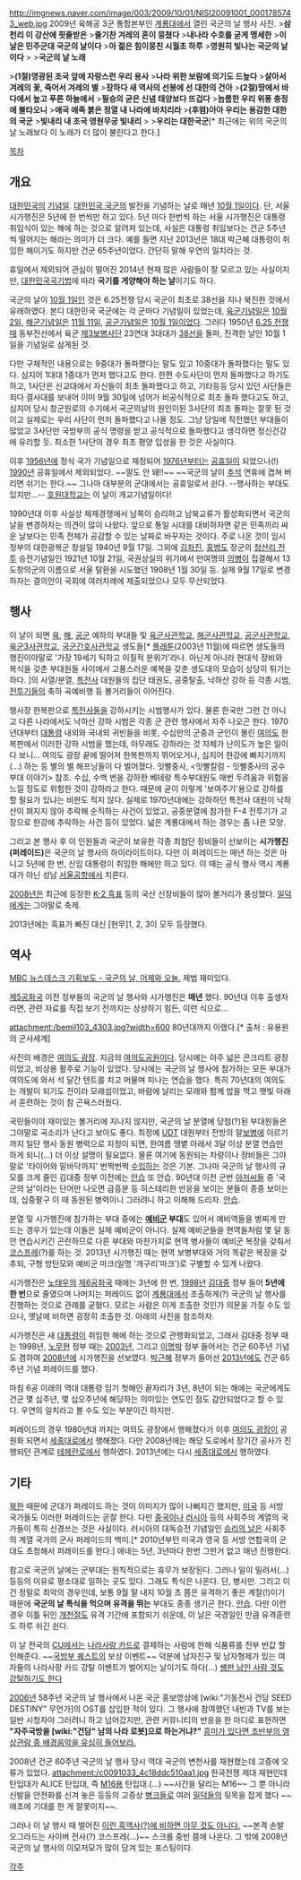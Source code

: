 http://imgnews.naver.com/image/003/2009/10/01/NISI20091001_0001785743_web.jpg 
2009년 육해공 3군 통합본부인 [[계룡대]]에서 열린 국군의 날 행사 사진.
>'''삼천리 이 강산에 핏줄받은'''
>'''줄기찬 겨레의 혼이 뭉쳤다'''
>'''내나라 수호를 굳게 맹세한'''
>'''이 날은 민주군대 국군의 날이다'''
>'''아 젊은 힘이뭉친 시월초 하루'''
>'''영원히 빛나는 국군의 날이다'''
>  
>'''국군의 날 노래'''

>'''(1절)영광된 조국 앞에 자랑스런 우리 용사'''
>'''나라 위한 보람에 의기도 드높다'''
>'''살아서 겨레의 꽃, 죽어서 겨레의 별'''
>'''장하다 새 역사의 선봉에 선 대한의 건아'''
>'''(2절)땅에서 바다에서 높고 푸른 하늘에서'''
>'''필승의 굳은 신념 태양보다 뜨겁다'''
>'''늠름한 우리 위풍 충정에 불타오니'''
>'''애국 애족 붉은 정열 내 나라에 바치리라'''
>'''(후렴)아아 우리는 용감한 대한의 국군'''
>'''빛내리 내 조국 영원무궁 빛내리'''
>  
>'''우리는 대한국군'''[* 최근에는 위의 국군의 날 노래보다 이 노래가 더 많이 불린다고 한다.]


[[목차]]

== 개요 ==

[[대한민국]]의 [[기념일]]. [[대한민국 국군]]의 발전을 기념하는 날로 매년 [[10월 1일]]이다. 단, 서울 시가행진은 5년에 한 번씩만 하고 있다. 5년 마다 한번씩 하는 서울 시가행진은 대통령 취임식이 있는 해에 하는 것으로 알려져 있는데, 사실은 대통령 취임보다는 건군 5주년씩 떨어지는 해라는 의미가 더 크다. 예를 들면 지난 2013년은 18대 박근혜 대통령이 취임한 해이기도 하지만 건군 65주년이었다. 간단히 말해 우연의 일치라는 것.

휴일에서 제외되어 관심이 떨어진 2014년 현재 많은 사람들이 잘 모르고 있는 사실이지만, [http://www.law.go.kr/lsSc.do?menuId=0&p1=&subMenu=1&nwYn=1&query=%EB%8C%80%ED%95%9C%EB%AF%BC%EA%B5%AD%EA%B5%AD%EA%B8%B0%EB%B2%95&x=0&y=0#liBgcolor0 대한민국국기법]에 따라 '''국기를 게양해야 하는 날'''이기도 하다.

국군의 날이 [[10월 1일]]인 것은 6.25전쟁 당시 국군이 최초로 38선을 지나 북진한 것에서 유래하였다. 본디 대한민국 국군에는 각 군마다 기념일이 있었는데, [[육군]]기념일은 [[10월 2일]], [[해군]]기념일은 [[11월 11일]], [[공군]]기념일은 [[10월 1일]]이었다. 그러다 1950년 [[6.25 전쟁]]때 동부전선에서 육군 [[제3보병사단]] 23연대 3대대가  [[38선]]을 돌파, 진격한 날인 10월 1일을 기념일로 삼게된 것.

다만 구체적인 내용으로는 9중대가 돌파했다는 말도 있고 10중대가 돌파했다는 말도 있다. 심지어 1대대 1중대가 먼저 했다고도 한다. 한편 수도사단이 먼저 돌파했다고 하기도 하고, 1사단은 신교대에서 자신들이 최초 돌파했다고 하고, 기타등등 당시 있던 사단들은 죄다 결사대를 보내어 이미 9월 30일에 넘어가 비공식적으로 최초 돌파 했다고도 하고, 심지어 당시 창군원로의 수기에서 국군의날의 원인이된 3사단의 최초 돌파는 잘못 된 것이고 실제로는 우리 사단이 먼저 돌파했다고 나올 정도. 그냥 당일에 작전했던 부대들이 많았고 3사단만 국방부의 공식 명령을 받고 공식적으로 돌파했다고 생각하면 정신건강에 유리할 듯. 최소한 1사단의 경우 최초 평양 입성을 한 것은 사실이다.

이후 [[1956년]]에 정식 국가 기념일으로 제정되어 [[1976년]]부터는 [[공휴일]]이 되었으나(!) [[1990년]] 공휴일에서 제외되었다. ~~말도 안 돼!!~~ ~~국군의 날이 [[추석]] 연휴에 겹쳐 버리면 쉬기는 한다.~~ 그나마 대부분의 군대에서는 공휴일로서 쉰다. --행사하는 부대도 있지만...-- [[호원대학교]]는 이 날이 개교기념일이다!

1990년대 이후 사실상 체제경쟁에서 남쪽이 승리하고 남북교류가 활성화되면서 국군의 날을 변경하자는 의견이 많이 나왔다. 앞으로 통일 시대를 대비하자면 같은 민족끼리 싸운 날보다는 민족 전체가 공감할 수 있는 날짜로 바꾸자는 것이다. 주로 나온 것이 임시정부의 대한광복군 창설일 1940년 9월 17일. 그외에 [[김좌진]], [[홍범도]] 장군의 [[청산리 전투]] 승전기념일인 1921년 10월 21일, 국권상실의 위기에서 만여명의 [[의병]]이 집결해서 13도창의군의 이름으로 서울 탈환을 시도했던 1908년 1월 30일 등. 실제 9월 17일로 변경하자는 결의안이 국회에 여러차례에 제출되었으나 모두 무산되었다.

== 행사 ==

이 날이 되면 [[대한민국 육군|육]], [[대한민국 해군|해]], [[대한민국 공군|공군]] 예하의 부대들 및 [[육군사관학교]], [[해군사관학교]], [[공군사관학교]], [[육군3사관학교]], [[국군간호사관학교]] 생도들[* [[플래툰]](2003년 11월)에 따르면 생도들의 행진이야말로 '가장 19세기 틱하고 이질적 분위기'라나. 아닌게 아니라 현대식 장비와 복식을 갖춘 부대원들 사이에서 고풍스러운 예복을 갖춘 생도대의 모습이 상당히 튀기는 하다. ]의 사열/분열, [[육군 특수전사령부|특전사]] 대원들의 집단 태권도, 공중탈출, 낙하산 강하 등 각종 시범, [[전투기]]들의 축하 곡예비행 등 볼거리들이 이어진다.

행사장 한복판으로 [[육군 특수전사령부|특전사]]들을 강하시키는 시범행사가 있다. 물론 한국만 그런 건 아니고 다른 나라에서도 낙하산 강하 시범은 각종 군 관련 행사에서 자주 나오곤 한다. 1970년대부터 [[대통령]] 내외와 국내외 귀빈들을 비롯, 수십만의 군중과 군인이 몰린 [[여의도]] 한복판에서 이러한 강하 시범을 했는데, 아무래도 강하라는 것 자체가 난이도가 높은 일이다 보니... 여의도 광장 끝에 떨어져 한복판까지 뛰어오거나, 심지어 한강에 빠지기까지(...) 하는 등 별의 별 해프닝들이 다 벌어졌다. 잇빨중사, <잇빨칼럼 - 잇빨중사의 공수부대 이야기> 참조. 수십, 수백 번을 강하한 베테랑 특수부대원도 매번 두려움과 위험을 느낄 정도로 위험한 것이 강하라고 한다. 때문에 굳이 이렇게 '보여주기'용으로 강하를 할 필요가 있냐는 비판도 적지 않다. 실제로 1970년대에는 강하하던 특전사 대원이 낙하산이 펴지지 않아 추락해 순직하는 사건이 있었고, 공중분열에 참가한 F-4 전투기가 고장으로 한강에 추락하는 사건 등이 있었다. 넓은 계룡대에서 하는 경우는 좀 나은 모양.

그리고 본 행사 후 이 인원들과 국군이 보유한 각종 최첨단 장비들이 선보이는 '''시가행진(퍼레이드)'''은 국군의 날 행사의 하이라이트이다. 다만 이 퍼레이드는 매년 하는 것은 아니고 5년에 한 번, 신임 대통령이 취임한 해에만 하고 있다. 이 때는 공식 행사 역시 계룡대가 아닌 성남 [[서울공항]]에서 치른다.

[[2008년]]은 최근에 등장한 [[K-2 흑표]] 등의 국산 신장비들이 많아 볼거리가 풍성했다. [[밀덕]]에게는 그야말로 축제.

2013년에는 흑표가 빠진 대신 [현무]1, 2, 3이 모두 등장했다.

== 역사 ==

[http://news.naver.com/main/read.nhn?mode=LPOD&mid=tvh&oid=214&aid=0000082022 MBC 뉴스데스크 기획보도 - 국군의 날, 어제와 오늘.] 제법 재미있다.

[[제5공화국]] 이전 정부들의 국군의 날 행사와 시가행진은 '''매년''' 했다. 90년대 이후 출생자라면, 관련 자료를 직접 보기 전까지는 상상하기 힘든, 이런 식으로... 

attachment:/bemil103_4303.jpg?width=600
80년대까지 이랬다.[* 출처 : 유용원의 군사세계]

사진의 배경은 [[여의도 광장]]. 지금의 [[여의도공원]]이다. 당시에는 아주 넓은 콘크리트 광장이었고, 비상용 활주로 기능이 있었다. 당시에는 국군의 날 행사에 참가하는 모든 부대가 여의도에 와서 석 달간 텐트를 치고 머물며 피나는 연습을 했다. 특히 70년대의 여의도는 개발이 되기도 전이라 모래섬이었고, 바람에 날리는 모래와 함께 밥을 먹고 햇빛 아래서 훈련하는 것이 참 곤욕스러웠다.

국민들이야 재미있는 볼거리에 지나지 않지만, 국군의 날 분열에 당첨(?)된 부대원들은 그야말로 곡소리가 난다고 보아도 좋다. 최정예 [[해군 특수전전단|UDT]] 대원부터 전방의 알[[보병]]에 이르기까지 일단 행사 동원 병력으로 지정이 되면, 한여름 땡볕 아래서 3달 이상 분열 연습만 하게 되니(...) 더 이상 설명이 필요없다.  물론 여기에 동원되는 차량이나 장비들은 그야말로 '타이어와 밑바닥까지' 번쩍번쩍 [[수입]]하는 것은 기본. 그나마 국군의 날 행사의 규모를 크게 줄인 김대중 정부 이전에는 [[안습]] 또 안습. 90년대 이전 군번 [[아저씨]]들 중 '국군의 날'이라는 단어만 나오면 급흥분 등 히스테리한 반응을 보이는 분들이 종종 보이는데, 십중팔구 이 때 동원된 병력이니 그러려니 하고 이해해 드리자. [[안습]].

분열 및 시가행진에 참가하는 부대 중에는 '''[[예비군]] 부대'''도 있어서 예비역들을 벙찌게 만드는 경우가 있는데 이들은 실제 예비군이 아니다. 실제 예비군들을 현역들처럼 몇 달 동안 연습시키긴 곤란하므로 다른 부대와 마찬가지로 현역 병사들이 예비군 복장을 갖춰서 [[코스프레]](?)를 하는 것. 2013년 시가행진 때는 현역 보병부대와 거의 똑같은 복장을 갖추되, 구형 방탄모와 예비군 마크(일명 '개구리'마크')로 구별할 수 있게 나왔다.

시가행진은 [[노태우]]의 [[제6공화국]] 때에는 3년에 한 번, [[1998년]] [[김대중]] 정부 들어 '''5년에 한 번'''으로 줄였으며 나머지는 퍼레이드 없이 [[계룡대]]에서 조촐하게(?) 국군의 날 행사를 진행하는 것으로 관례를 굳혔다. 모르는 사람은 이게 조촐한 것인가 의문을 가질 수도 있으나, 옛날에 비하면 굉장히 조촐한 것. 아래의 사진을 참조하자.

시가행진은 새 [[대통령]]이 취임한 해에 하는 것으로 관행화되었고, 그래서 김대중 정부 때는 1998년, [[노무현]] 정부 때는 [[2003년]], 그리고 [[이명박]] 정부 들어서는 건군 60주년 기념도 겸하여 [[2008년]]에 시가행진을 선보였다. [[박근혜]] 정부가 들어선 [[2013년]]에도 건군 65주년 기념 퍼레이드를 했다.

마침 6공 이래의 역대 대통령 임기 첫해인 끝자리가 3년, 8년이 되는 해에는 국군에게도 건군 몇 십주년, 몇 십오주년에 해당하는 의미있는 연도인 점도 감안되었다고 할 수 있다. 우연의 일치라고 볼 수도 있는 부분이긴 하지만.

퍼레이드의 경우 1980년대 까지는 여의도 광장에서 행해졌다가 이후 [[여의도 광장]]이 공원화 되면서 [[세종대로]]에서 행해졌다. 다만 2008년에는 해당 도로에서 장기간 공사가 진행되던 관계로 [[테헤란로]]에서 행하였다. 2013년에는 다시 [[세종대로]]에서 행하였다.

== 기타 ==

[[북한]] 때문에 군대가 퍼레이드 하는 것이 이미지가 많이 나뻐지긴 했지만, [[미국]] 등 서방 국가들도 이러한 퍼레이드는 곧잘 한다. 다만 [[중국]]이나 [[러시아]] 등의 사회주의 계열의 국가들이 특히 신경쓰는 것은 사실이다. 러시아의 대독승전 기념일인 [[승리의 날]]은 사회주의 계열 국가의 군사 퍼레이드의 백미.[* 2010년부턴 미국과 영국 등 서방 연합국의 군대도 초청해서 퍼레이드를 한다.] 애네는 5년, 3년마다 한번 그딴거 없고 매년 진행한다.

참고로 국군의 날에는 군부대는 원칙적으로는 휴무가 보장된다. 그러나 일이 밀려서(…) 등등의 이유로 평소대로 일하는 곳도 있다. 그래도 특식은 나온다. 단, 병사만. 그리고 이건 정말로 최악의 경우인데, 보통 9월 말 내지 10월 초 쯤은 유격하기 좋은 계절(!)이기 때문에 '''국군의 날 특식을 먹으며 유격을 뛰는''' 부대도 종종 생기곤 한다. [[안습]]. 다만 이런 경우 이틀 뒤인 [[개천절]]도 유격 기간에 포함되기 쉬운데, 이 날은 국경일인 만큼 유격훈련도 하루 쉬긴 쉰다.

이 날 전국의 [[CU]]에서는 [[나라사랑 카드]]로 결제하는 사람에 한해 식품류를 전부 반값 할인해준다. ~~[[국방부 퀘스트]]의 보상 이벤트~~ 덕분에 남자친구 및 남자형제가 있는 여자들의 나라사랑 카드 강탈 이벤트가 벌어지는 날이기도 하다(...) [http://www.instiz.net/pt/2396430 쌩판 남인 사람 것도 강탈하기도 한다]

[[2006년]] 58주년 국군의 날 행사에서 나온 국군 홍보영상에 [wiki:"기동전사 건담 SEED DESTINY" 무언가]의 OST를 삽입한 적이 있다. 그 행사에 참여했던 내빈과 TV를 보는 일반 시청자야 그러려니 하고 넘어갔지만, 관련 커뮤니티의 반응을 한 마디로 표현하면 '''"자주국방을 [wiki:"건담" 남의 나라 로봇]으로 하는거냐?"''' [http://www.pandora.tv/my.hoon007y/33257319 흥미가 있다면 초반부의 영상관람 중 배경음악을 유심히 들어보라.]

2008년 건군 60주년 국군의 날 행사 당시 역대 국군의 변천사를 재현했는데 고증에 오류가 있었다.
attachment:/c0091033_4c18ddc510aa1.jpg
한국전쟁 제대 재현인데 탄입대가 ALICE 탄입대, 즉 [[M16]]용 탄입대.(...) ~~시간을 달리는 M16~~ 그 뿐 아니라 신발을 안전화를 신겨 놓은 등등의 고증상 [[병크]]들로 여러 [[밀덕]]들의 뒷목을 잡게 했다 ~~애초에 기대를 한 게 잘못이지~~.

그러나 이 날 행사 때 벌어진 [http://larca.egloos.com/1926988 이런 흑역사(?)에 비하면 아무 것도 아니다.] ~~본격 손발 오그라드는 사이버 전사(?) 코스프레(...)~~ 스크롤 중반 쯤에 나온다. 그 밖에 2008년 국군의 날 행사의 이모저모가 많이 담겨 있는 포스팅이다.

[[각주]]
